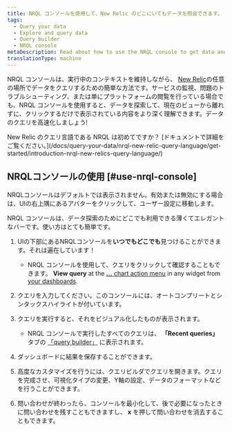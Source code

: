 ```yaml
---
title: NRQL コンソールを使用して、New Relic のどこにいてもデータを照会できます。
tags:
  - Query your data
  - Explore and query data
  - Query builder
  - NRQL console
metaDescription: Read about how to use the NRQL console to get data and build charts.
translationType: machine
---
```


NRQL コンソールは、実行中のコンテキストを維持しながら、 [New Relic](https://one.newrelic.com)の任意の場所でデータをクエリするための簡単な方法です。サービスの監視、問題のトラブルシューティング、または単にプラットフォームの閲覧を行っている場合でも、NRQL コンソールを使用すると、データを探索して、現在のビューから離れずに、クリックするだけで表示されている内容をより深く理解できます。データのクエリを高速化しましょう!

<Callout variant="tip">
  New Relic のクエリ言語である NRQL は初めてですか？ [ドキュメントで詳細をご覧ください。](/docs/query-your-data/nrql-new-relic-query-language/get-started/introduction-nrql-new-relics-query-language/)
</Callout>

## NRQLコンソールの使用 [#use-nrql-console]

<Callout variant="tip">
  NRQLコンソールはデフォルトでは表示されません。有効または無効にする場合は、UIの右上隅にあるアバターをクリックして、ユーザー設定に移動します。
</Callout>

NRQL コンソールは、データ探索のためにどこでも利用できる薄くてエレガントなバーです。使い方はとても簡単です。

1. UIの下部にあるNRQLコンソールを**いつでもどこでも**見つけることができます。それは遍在しています！

   * NRQL コンソールを使用して、クエリをクリックして確認することもできます。 **View query** at the [**...** chart action menu](/docs/query-your-data/explore-query-data/dashboards/manage-your-dashboard/#dash-manage-charts) in any widget from [your dashboards](/docs/query-your-data/explore-query-data/dashboards/introduction-dashboards/).

2. クエリを入力してください。このコンソールには、オートコンプリートとシンタックスハイライトが付いています。

3. クエリを実行すると、それをビジュアル化したものが表示されます。

   * NRQL コンソールで実行したすべてのクエリは、 **「Recent queries」** タブの [「query builder」](/docs/query-your-data/explore-query-data/query-builder/introduction-query-builder/) に表示されます。

4. ダッシュボードに結果を保存することができます。

5. 高度なカスタマイズを行うには、クエリビルダでクエリを開きます。クエリを完成させ、可視化タイプの変更、Y軸の設定、データのフォーマットなどを行うことができます。

6. 問い合わせが終わったら、コンソールを最小化して、後で必要になったときに問い合わせを残すこともできますし、 **x** を押して問い合わせを消去することもできます。